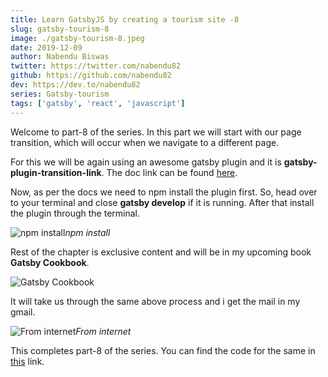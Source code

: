 ```yaml
---
title: Learn GatsbyJS by creating a tourism site -8
slug: gatsby-tourism-8
image: ./gatsby-tourism-8.jpeg
date: 2019-12-09
author: Nabendu Biswas
twitter: https://twitter.com/nabendu82
github: https://github.com/nabendu82
dev: https://dev.to/nabendu82
series: Gatsby-tourism
tags: ['gatsby', 'react', 'javascript']
---
```


Welcome to part-8 of the series. In this part we will start with our page transition, which will occur when we navigate to a different page.

For this we will be again using an awesome gatsby plugin and it is **gatsby-plugin-transition-link**. The doc link can be found [here](https://transitionlink.tylerbarnes.ca/docs/).

Now, as per the docs we need to npm install the plugin first. So, head over to your terminal and close **gatsby develop** if it is running. After that install the plugin through the terminal.

![npm install](https://ik.imagekit.io/thewebdev/GatsbyTourism/8/1_4zK5sxT0iq.png)*npm install*

Rest of the chapter is exclusive content and will be in my upcoming book **Gatsby Cookbook**.

<div className={styles.image__small}>

![Gatsby Cookbook](https://res.cloudinary.com/dxkxvfo2o/image/upload/v1589892514/Gatsby_rnjo2t.png)

</div>

It will take us through the same above process and i get the mail in my gmail.

![From internet](https://ik.imagekit.io/thewebdev/GatsbyTourism/8/20_4glQ0jM9Vq.png)*From internet*

This completes part-8 of the series. You can find the code for the same in [this](https://github.com/nabendu82/gatsbyTourism) link.


